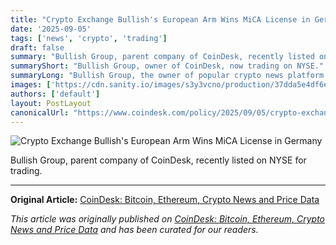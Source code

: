 ```yaml
---
title: "Crypto Exchange Bullish's European Arm Wins MiCA License in Germany"
date: '2025-09-05'
tags: ['news', 'crypto', 'trading']
draft: false
summary: "Bullish Group, parent company of CoinDesk, recently listed on NYSE for trading."
summaryShort: "Bullish Group, owner of CoinDesk, now trading on NYSE."
summaryLong: "Bullish Group, the owner of popular crypto news platform CoinDesk, has started trading on the New York Stock Exchange, marking a significant milestone in the crypto industry."
images: ['https://cdn.sanity.io/images/s3y3vcno/production/37dda5e4df6eec54539e4ec05fa3cc14d287c7fe-3865x2174.jpg?auto=format&w=1920&h=1080&crop=focalpoint&fit=clip']
authors: ['default']
layout: PostLayout
canonicalUrl: "https://www.coindesk.com/policy/2025/09/05/crypto-exchange-bullish-s-european-arm-wins-mica-license-in-germany"
---
```


![Crypto Exchange Bullish's European Arm Wins MiCA License in Germany](https://cdn.sanity.io/images/s3y3vcno/production/37dda5e4df6eec54539e4ec05fa3cc14d287c7fe-3865x2174.jpg?auto=format&w=1920&h=1080&crop=focalpoint&fit=clip)

Bullish Group, parent company of CoinDesk, recently listed on NYSE for trading.

---

**Original Article:** [CoinDesk: Bitcoin, Ethereum, Crypto News and Price Data](https://www.coindesk.com/policy/2025/09/05/crypto-exchange-bullish-s-european-arm-wins-mica-license-in-germany)

*This article was originally published on [CoinDesk: Bitcoin, Ethereum, Crypto News and Price Data](https://www.coindesk.com/policy/2025/09/05/crypto-exchange-bullish-s-european-arm-wins-mica-license-in-germany) and has been curated for our readers.*
